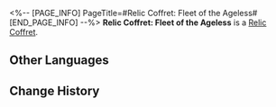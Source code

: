 <%-- [PAGE_INFO]
PageTitle=#Relic Coffret: Fleet of the Ageless#
[END_PAGE_INFO] --%>
{{Item Infobox
|id          = 71013
|image       = Item Relic Coffret- Fleet of the Ageless.png
|type        = Relic Coffret
|invCategory = Valuables
|rarity      = 5
|effect      = A device used to collect and restore the Lightdust in the Fragmentum to its original form. Use this to obtain a random 5-star relic from the Fleet of the Ageless set.
|description = You never know what's in the box until you open it.
}}
{{Description|''"So it's essentially like buying a lottery ticket?"<br />"At least we don't need to worry about finding a cat that is both dead and alive."''}}
'''Relic Coffret: Fleet of the Ageless''' is a [[Relic Coffret]].

==Other Languages==
{{Other Languages
|en   = Relic Coffret: Fleet of the Ageless
|zhs  = 遗器铸盒：不老者的仙舟
|zht  = 遺器鑄盒：不老者的仙舟
|ja   = 遺物ボックス：老いぬ者の仙舟
|ko   = 유물 주조함: 불로인의 선주
|es   = Cofre de artefactos: Flota de los eternos
|fr   = Coffret à relique : Flotte de l'éternel
|ru   = Сундук с Реликвиями: Флот нестареющих
|th   = กล่องรีลิกส์: Fleet of the Ageless
|vi   = Hộp Đúc Di Vật: Xianzhou Không Có Tuổi
|de   = Reliktkästchen: Flotte der Alterslosen
|id   = Relic Coffret: Fleet of the Ageless
|pt   = Cofre de Relíquia: Frota dos Eternos
}}

==Change History==
{{Change History|2.0}}